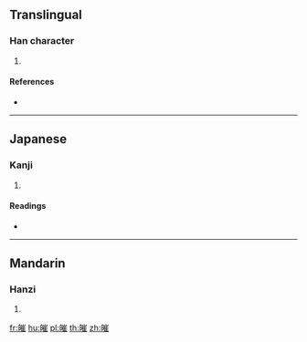 {{character info/new}}
==Translingual==

===Han character===
{{Han char|rn=106|rad=白|as=11|sn=16|four=|canj=HAUOG}}

# {{defn|Han|sort=白11}}

====References====
* {{Han ref|kx=0789.100|dkj=22776|dj=1204.070|hdz=42651.090|uh=76A0|ud=30368}}

----

==Japanese==

===Kanji===
{{ja-kanji|grade=|rs=白11}}

# {{defn|lang=ja|sort=白11}}

====Readings====
* {{ja-readings|on=[[さい]] (sai), [[せ]] (se)|kun=[[しろい]] (shiroi)|nanori=}}

----

==Mandarin==

===Hanzi===
{{cmn-hanzi|pin=[[cuǐ]] ([[cui3]])|wg=ts'ui<sup>3</sup>}}

# {{defn|lang=cmn|sort=白11}}

[[fr:皠]]
[[hu:皠]]
[[pl:皠]]
[[th:皠]]
[[zh:皠]]